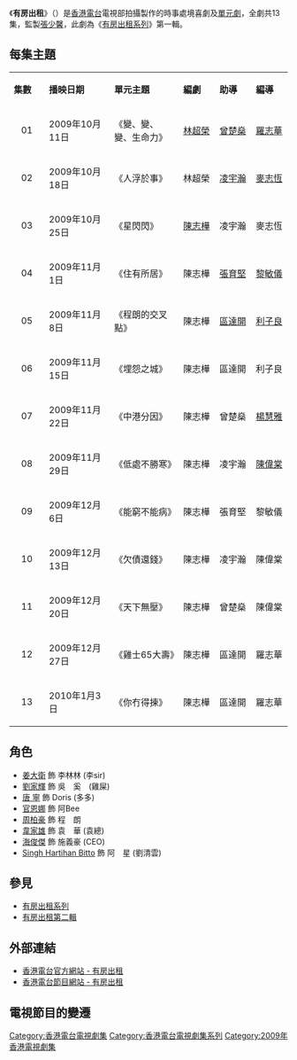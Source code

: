 {{香港電台電視節目
|中文節目名=有房出租
|英文節目名={{lang|en|Rooms to Let}}
|圖片=[[file:RTHK_Rooms_To_Let_Title_2009.jpg|300px]]
|图说=
|翡翠台首播日期=2009年10月11日-2010年1月3日
|翡翠台首播時間=逢星期日 19:00-19:30 (連廣告)
|海外推出國家=[[馬來西亞|馬來西亞]][[Astro_On_Demand|Astro On Demand]]
|海外推出日期=2010年3月1日-3月6日
|海外播出時間=每日 20:30-21:15
|監製=[[張少馨|張少馨]]
|編導=[[羅志華|羅志華]]、[[麥志恆|麥志恆]]、[[黎敏儀|黎敏儀]]、[[利子良|利子良]]、<br/>[[楊慧雅|楊慧雅]]、[[陳偉棠|陳偉棠]]
|製作統籌=-{[[盧玉琼|盧玉琼]]}-
|助理編導=[[曾楚燊|曾楚燊]]、[[凌宇瀚|凌宇瀚]]、[[張肓堅|張肓堅]]、[[區達開|區達開]]
|編審=[[羅志華|羅志華]]、[[麥志恆|麥志恆]]
|編劇=[[林超榮|林超榮]]、[[陳志樺|陳志樺]]
|語言=[[粵語|粵語]]
|集數=13
|劇種=時事處境喜劇
|製作公司=[[香港電台|香港電台]]電視部
|主演=[[姜大衛|姜大衛]]、[[劉家輝|劉家輝]]、[[唐寧|唐寧]]、[[官恩娜|官恩娜]]
|主題曲=最後晚餐
|作曲=[[英師傅|英師傅]]
|填詞=[[周博賢|周博賢]]
|主唱=[[謝安琪|謝安琪]]
|官方網站=http://programme.rthk.org.hk/rthk/tv/programme.php?name=tv/roomstolet
|續集=[[有房出租_(第二輯)|有房出租第二輯]] (2010)
}}
《'''有房出租'''》（{{lang-en|'''Rooms to Let'''}}）是[[香港電台|香港電台]]電視部拍攝製作的時事處境喜劇及[[單元劇|單元劇]]，全劇共13集，監製[[張少馨|張少馨]]，此劇為《[[有房出租_(香港電台劇集)|有房出租系列]]》第一輯。

==每集主題==
{| class="wikitable" style="width:58%;"
|- style="background:cornflowerblue; color:white" align=center
|style="width:4%"|'''集數'''||style="width:9%"|'''播映日期'''||style="width:9%"|'''單元主題'''||style="width:5%"|'''編劇'''||style="width:5%"|'''助導'''||style="width:5%"|'''編導'''
|-
|align=center| 01 || 2009年10月11日 || 《變、變、變、生命力》 || [[林超榮|林超榮]] || [[曾楚燊|曾楚燊]] || [[羅志華|羅志華]]
|-
|align=center| 02 || 2009年10月18日 || 《人浮於事》 || 林超榮 || [[凌宇瀚|凌宇瀚]] || [[麥志恆|麥志恆]]
|-
|align=center| 03 || 2009年10月25日 || 《星閃閃》 || [[陳志樺|陳志樺]] || 凌宇瀚 || 麥志恆
|-
|align=center| 04 || 2009年11月1日 || 《住有所居》 || 陳志樺 || [[張育堅|張育堅]] || [[黎敏儀|黎敏儀]]
|-
|align=center| 05 || 2009年11月8日 || 《程朗的交叉點》 || 陳志樺 || [[區達開|區達開]] || [[利子良|利子良]]
|-
|align=center| 06 || 2009年11月15日 || 《埋怨之城》 || 陳志樺 || 區達開 || 利子良
|-
|align=center| 07 || 2009年11月22日 || 《中港分因》 || 陳志樺 || 曾楚燊 || [[楊慧雅|楊慧雅]]
|-
|align=center| 08 || 2009年11月29日 || 《低處不勝寒》 || 陳志樺 || 凌宇瀚 || [[陳偉棠|陳偉棠]]
|-
|align=center| 09 || 2009年12月6日 || 《能窮不能病》 || 陳志樺 || 張育堅 || 黎敏儀
|-
|align=center| 10 || 2009年12月13日 || 《欠債還錢》 || 陳志樺 || 凌宇瀚 || 陳偉棠
|-
|align=center| 11 || 2009年12月20日 || 《天下無壓》 || 陳志樺 || 曾楚燊 || 陳偉棠
|-
|align=center| 12 || 2009年12月27日 || 《雞士65大壽》 || 陳志樺 || 區達開 || 羅志華
|-
|align=center| 13 || 2010年1月3日 || 《你冇得揀》 || 陳志樺 || 區達開 || 羅志華
|}

==角色==
*[[姜大衛|姜大衛]] 飾 李林林 (李sir)
*[[劉家輝|劉家輝]] 飾 吳　奚　(雞屎)
*[[唐寧|唐  寧]] 飾 Doris (多多)
*[[官恩娜|官恩娜]] 飾 阿Bee
*[[周柏豪|周柏豪]] 飾 程　朗
*[[韋家雄|韋家雄]] 飾 袁　華 (袁總)
*[[海俊傑|海俊傑]] 飾 施義豪 (CEO)
*[[Singh_Hartihan_Bitto|Singh Hartihan Bitto]] 飾 阿　星 (劉清雲)

==參見==
*[[有房出租_(香港電台劇集)|有房出租系列]]
*[[有房出租_(第二輯)|有房出租第二輯]]

==外部連結==
*[https://web.archive.org/web/20100831105600/http://www.rthk.org.hk/special/roomstolet/ 香港電台官方網站 - 有房出租] 
*[http://programme.rthk.org.hk/rthk/tv/programme.php?name=tv/roomstolet 香港電台節目網站 - 有房出租] {{Wayback|url=http://programme.rthk.org.hk/rthk/tv/programme.php?name=tv%2Froomstolet |date=20160304192549 }}

==電視節目的變遷==
{{電視節目的變遷
|電視台={{HK}}[[無綫電視|無綫電視]][[翡翠台|翡翠台]]
|播放檔次=星期日 19:00-19:30 時段
|上一節目=[[廉政革命35|廉政革命35]] (港台節目)<br/>(2009.10.04)<span style="font-size:smaller;">(19:00-20:00)</span>
|節目名稱=有房出租 (第一輯) (港台節目)<br/>(2009.10.11 - 2010.01.03)
|下一節目=[[沒有牆的世界|沒有牆的世界]] (港台節目)<br/>(2010.01.10 - 2010.03.14)
}}

{{周柏豪}}
[[Category:香港電台電視劇集|Category:香港電台電視劇集]]
[[Category:香港電台電視劇集系列|Category:香港電台電視劇集系列]]
[[Category:2009年香港電視劇集|Category:2009年香港電視劇集]]